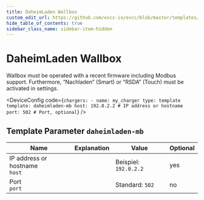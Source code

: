 ```yaml
---
title: DaheimLaden Wallbox
custom_edit_url: https://github.com/evcc-io/evcc/blob/master/templates/definition/charger/daheimladen-mb.yaml
hide_table_of_contents: true
sidebar_class_name: sidebar-item-hidden
---
```



# DaheimLaden Wallbox

<div className="device-detail-container">
  <div className="device-detail-content">
    <DeviceFeatures features="" />

Wallbox must be operated with a recent firmware including Modbus support. Furthermore, “Nachladen” (Smart) or “RSDA” (Touch) must be activated in settings.


<DeviceConfig code={`chargers:
    - name: my_charger
      type: template
      template: daheimladen-mb
      host: 192.0.2.2 # IP address or hostname
      port: 502 # Port, optional`}  />
  </div>
  <div className="device-detail-icon">
    <evcc-icon
      type="charger"
      name="daheimladen-wallbox"
      size="400px"
      alt="DaheimLaden Wallbox"
      className="device-detail-icon-img"
    ></evcc-icon>
  </div>
</div>

## Template Parameter `daheimladen-mb`

| Name | Explanation | Value | Optional |
|-----------|-------------|-------|----------|
| IP address or hostname<br/>`host` |  | Beispiel: `192.0.2.2` | yes |
| Port<br/>`port` |  | Standard: `502` | no |

